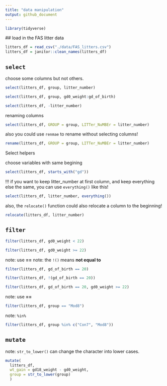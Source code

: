 ```yaml
---
title: "data manipulation"
output: github_document
---
```


```r
library(tidyverse)
```
 ## load in the FAS litter data
 
```r
litters_df = read_csv("./data/FAS_litters.csv")
litters_df = janitor::clean_names(litters_df)
```
 

## `select`

choose some columns but not others.

```r
select(litters_df, group, litter_number)
```

```r
select(litters_df, group, gd0_weight:gd_of_birth)
```

```r
select(litters_df, -litter_number)
```

renaming columns 

```r
select(litters_df, GROUP = group, LITTer_NuMBEr = litter_number)
```

also you could use `renmae` to rename without selecting columns!

```r
rename(litters_df, GROUP = group, LITTer_NuMBEr = litter_number)
```

Select helpers

choose variables with same begining
```r
select(litters_df, starts_with("gd"))
```

!!! if you want to keep litter_number at first column, and keep everything else the same, you can use `everything()` like this!
```r
select(litters_df, litter_number, everything())
```

also, the `relocate()` function could also relocate a column to the beginning!

```r
relocate(litters_df, litter_number)
```

## `filter`

```r
filter(litters_df, gd0_weight < 22)

filter(litters_df, gd0_weight >= 22)
```

note: use **==**
note: the `!()` means **not equal to**
```r
filter(litters_df, gd_of_birth == 20)

filter(litters_df, !(gd_of_birth == 20))
```

```r
filter(litters_df, gd_of_birth == 20, gd0_weight >= 22)
```

note: use **==**
```r
filter(litters_df, group == "Mod8")
```

note: `%in%`
```r
filter(litters_df, group %in% c("Con7", "Mod8"))
```

## `mutate`

note: `str_to_lower()` can change the character into lower cases.
```r
mutate(
  litters_df, 
  wt_gain = gd18_weight - gd0_weight,
  group = str_to_lower(group)
  )
```

